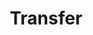 ---
type: component
title: Transfer
category: Form
description: A transfer component that can be used to transfer items between two lists.
status: todo
---